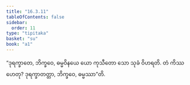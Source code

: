 ```yaml
---
title: "16.3.11"
tableOfContents: false
sidebar:
  order: 11
type: "tipitaka"
basket: "su"
book: "a1"
---
```



<DynamicBreadcrumb />

<Division number="318" book="a1" e="ch" v="15" p="36">

<Paragraph number="407" book="a1">
“ဒုရက္ခာတေ, ဘိက္ခဝေ, ဓမ္မဝိနယေ ယော ကုသီတော သော သုခံ ဝိဟရတိ. တံ ကိဿ ဟေတု? ဒုရက္ခာတတ္တာ, ဘိက္ခဝေ, ဓမ္မဿာ”တိ.
</Paragraph>
</Division>